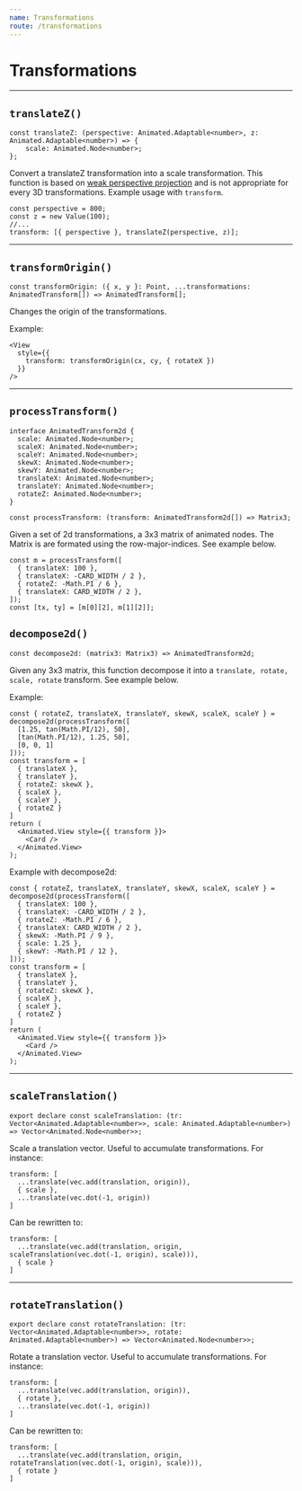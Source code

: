 ```yaml
---
name: Transformations
route: /transformations
---
```


# Transformations

---

## `translateZ()`

```tsx
const translateZ: (perspective: Animated.Adaptable<number>, z: Animated.Adaptable<number>) => {
    scale: Animated.Node<number>;
};
```

Convert a translateZ transformation into a scale transformation.
This function is based on [weak perspective projection](https://en.wikipedia.org/wiki/3D_projection#Weak_perspective_projection) and is not appropriate for every 3D transformations.
Example usage with `transform`.

```tsx
const perspective = 800;
const z = new Value(100);
//...
transform: [{ perspective }, translateZ(perspective, z)];
```

---

## `transformOrigin()`

```tsx
const transformOrigin: ({ x, y }: Point, ...transformations: AnimatedTransform[]) => AnimatedTransform[];
```

Changes the origin of the transformations.

Example:

```tsx
<View
  style={{
    transform: transformOrigin(cx, cy, { rotateX })
  }}
/>
```

---

## `processTransform()`

```tsx
interface AnimatedTransform2d {
  scale: Animated.Node<number>;
  scaleX: Animated.Node<number>;
  scaleY: Animated.Node<number>;
  skewX: Animated.Node<number>;
  skewY: Animated.Node<number>;
  translateX: Animated.Node<number>;
  translateY: Animated.Node<number>;
  rotateZ: Animated.Node<number>;
}

const processTransform: (transform: AnimatedTransform2d[]) => Matrix3;
```

Given a set of 2d transformations, a 3x3 matrix of animated nodes.
The Matrix is are formated using the row-major-indices.
See example below.

```tsx
const m = processTransform([
  { translateX: 100 },
  { translateX: -CARD_WIDTH / 2 },
  { rotateZ: -Math.PI / 6 },
  { translateX: CARD_WIDTH / 2 },
]);
const [tx, ty] = [m[0][2], m[1][2]];
```

## `decompose2d()`

```tsx
const decompose2d: (matrix3: Matrix3) => AnimatedTransform2d;
```

Given any 3x3 matrix, this function decompose it into a `translate, rotate, scale, rotate` transform.
See example below.

Example:

```tsx
const { rotateZ, translateX, translateY, skewX, scaleX, scaleY } = decompose2d(processTransform([
  [1.25, tan(Math.PI/12), 50],
  [tan(Math.PI/12), 1.25, 50],
  [0, 0, 1]
]));
const transform = [
  { translateX },
  { translateY },
  { rotateZ: skewX },
  { scaleX },
  { scaleY },
  { rotateZ }
]
return (
  <Animated.View style={{ transform }}>
    <Card />
  </Animated.View>
);
```

Example with decompose2d:

```tsx
const { rotateZ, translateX, translateY, skewX, scaleX, scaleY } = decompose2d(processTransform([
  { translateX: 100 },
  { translateX: -CARD_WIDTH / 2 },
  { rotateZ: -Math.PI / 6 },
  { translateX: CARD_WIDTH / 2 },
  { skewX: -Math.PI / 9 },
  { scale: 1.25 },
  { skewY: -Math.PI / 12 },
]));
const transform = [
  { translateX },
  { translateY },
  { rotateZ: skewX },
  { scaleX },
  { scaleY },
  { rotateZ }
]
return (
  <Animated.View style={{ transform }}>
    <Card />
  </Animated.View>
);
```

---

## `scaleTranslation()`

```tsx
export declare const scaleTranslation: (tr: Vector<Animated.Adaptable<number>>, scale: Animated.Adaptable<number>) => Vector<Animated.Node<number>>;
```

Scale a translation vector. Useful to accumulate transformations.
For instance:

```tsx
transform: [
  ...translate(vec.add(translation, origin)),
  { scale },
  ...translate(vec.dot(-1, origin))
]
```

Can be rewritten to:

```tsx
transform: [
  ...translate(vec.add(translation, origin, scaleTranslation(vec.dot(-1, origin), scale))),
  { scale }
]
```

---

## `rotateTranslation()`

```tsx
export declare const rotateTranslation: (tr: Vector<Animated.Adaptable<number>>, rotate: Animated.Adaptable<number>) => Vector<Animated.Node<number>>;
```

Rotate a translation vector. Useful to accumulate transformations.
For instance:

```tsx
transform: [
  ...translate(vec.add(translation, origin)),
  { rotate },
  ...translate(vec.dot(-1, origin))
]
```

Can be rewritten to:

```tsx
transform: [
  ...translate(vec.add(translation, origin, rotateTranslation(vec.dot(-1, origin), scale))),
  { rotate }
]
```
